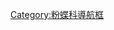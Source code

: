 {{Navbox
|name  = 袖粉蝶亞科
|title = [[袖粉蝶亞科]]
|state = {{{state|autocollapse}}}
|listclass = hlist

|above = [[蝴蝶]]⊇[[鳳蝶總科]]⊇[[粉蝶科]]⊇[[袖粉蝶亞科]]:

|list1  = 
* [[袖粉蝶屬]] ''Dismorphia''
* [[茵粉蝶屬]] ''Enantia''
* [[小粉蝶屬]] ''Leptidea''
* [[異形粉蝶屬]] ''Lieinix''
* [[麝粉蝶屬]] ''Moschoneura''
* [[杯粉蝶屬]] ''Patia''
* [[偽粉蝶屬]] ''Pseudopieris''
}}<noinclude>

{{collapsible option}}


[[Category:粉蝶科導航框]]
</noinclude>